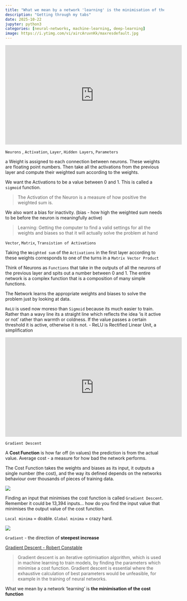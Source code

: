 ```yaml
---
title: "What we mean by a network 'learning' is the minimisation of the cost function"
description: "Getting through my tabs"
date: 2025-10-22
jupyter: python3
categories: [neural-networks, machine-learning, deep-learning]
image: https://i.ytimg.com/vi/aircAruvnKk/maxresdefault.jpg
---
```



<iframe width="560" height="315" src="https://www.youtube.com/embed/aircAruvnKk?si=yJ-HPTYt_vQwpM0D" title="YouTube video player" frameborder="0" allow="accelerometer; autoplay; clipboard-write; encrypted-media; gyroscope; picture-in-picture; web-share" referrerpolicy="strict-origin-when-cross-origin" allowfullscreen></iframe>

`Neurons` , `Activation`, `Layer`, `Hidden Layers`, `Parameters`

a Weight is assigned to each connection between neurons. These weights are floating point numbers. Then take all the activations from the previous layer and compute their weighted sum according to the weights.

We want the Activations to be a value between 0 and 1. This is called a `sigmoid` function.

> The Activation of the Neuron is a measure of how positive the weighted sum is.

We also want a bias for inactivity. (bias - how high the weighted sum needs to be before the neuron is meaningfully active)

> Learning:  Getting the computer to find a valid settings for all the weights and biases so that it will actually solve the problem at hand

`Vector`, `Matrix`, `Transistion of Activations`

Taking the `Weighted sum` of the `Activations` in the first layer according to these weights corresponds to one of the turns in a `Matrix Vector Product`

Think of Neurons as `Functions` that take in the outputs of all the neurons of the previous layer and spits out a number between 0 and 1. The entire network is a complex function that is a composition of many simple functions.

The Network learns the appropriate weights and biases to solve the problem just by looking at data.

`ReLU` is used now moreso than `Sigmoid` because its much easier to train. Rather than a wavy line its a straight line which reflects the idea 'is it active or not' rather than warmth or coldness. If the value passes a certain threshold it is active, otherwise it is not. - ReLU is Rectified Linear Unit, a simplification

<iframe width="560" height="315" src="https://www.youtube.com/embed/IHZwWFHWa-w?si=9Qp28eflSYOtWwOW" title="YouTube video player" frameborder="0" allow="accelerometer; autoplay; clipboard-write; encrypted-media; gyroscope; picture-in-picture; web-share" referrerpolicy="strict-origin-when-cross-origin" allowfullscreen></iframe>

`Gradient Descent` 

A **Cost Function** is how far off (in values) the prediction is from the actual value. Average cost - a measure for how bad the network performs.

The Cost Function takes the weights and biases as its input, it outputs a single number (the cost), and the way its defined depends on the networks behaviour over thousands of pieces of training data.

![](https://cdn.analyticsvidhya.com/wp-content/uploads/2024/09/631731_P7z2BKhd0R-9uyn9ThDasA.webp)

Finding an input that minimises the cost function is called `Gradient Descent`. Remember it could be 13,394 inputs... how do you find the input value that minimises the output value of the cost function. 

`Local minima` = doable. `Global minima` = crazy hard.


![](https://lh6.ggpht.com/-5RFMcz2bzWI/VA9NuUkB_vI/AAAAAAAAAdM/_DqqYO0nbX4/im2_thumb%25255B1%25255D.png)

`Gradient` - the direction of **steepest increase**

[Gradient Descent - Robert Constable](https://machinelearningnotepad.wordpress.com/2018/04/15/gradient-descent/)

> 
> Gradient descent is an iterative optimisation algorithm, which is used in machine learning to train models, by finding the parameters which minimise a cost function. Gradient descent is essential where the exhaustive calculation of best parameters would be unfeasible, for example in the training of neural networks. 


What we mean by a network 'learning' is **the minimisation of the cost function**
